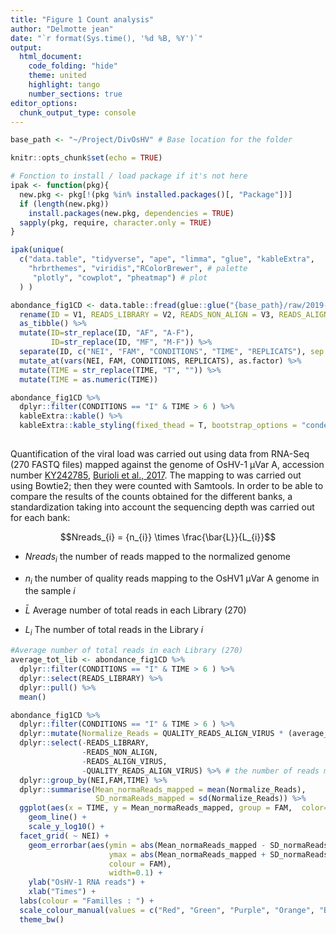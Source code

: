 ```yaml
---
title: "Figure 1 Count analysis"
author: "Delmotte jean"
date: "`r format(Sys.time(), '%d %B, %Y')`"
output:
  html_document:
    code_folding: "hide"
    theme: united
    highlight: tango
    number_sections: true
editor_options: 
  chunk_output_type: console
---
```


```r
base_path <- "~/Project/DivOsHV" # Base location for the folder
```


```r
knitr::opts_chunk$set(echo = TRUE)

# Fonction to install / load package if it's not here
ipak <- function(pkg){
  new.pkg <- pkg[!(pkg %in% installed.packages()[, "Package"])]
  if (length(new.pkg)) 
    install.packages(new.pkg, dependencies = TRUE)
  sapply(pkg, require, character.only = TRUE)
}

ipak(unique(
  c("data.table", "tidyverse", "ape", "limma", "glue", "kableExtra",
    "hrbrthemes", "viridis","RColorBrewer", # palette
     "plotly", "cowplot", "pheatmap") # plot
  ) )
```


```r
abondance_fig1CD <- data.table::fread(glue::glue("{base_path}/raw/2019-08-05-Fig1_rawCount.csv")) %>% 
  rename(ID = V1, READS_LIBRARY = V2, READS_NON_ALIGN = V3, READS_ALIGN_VIRUS = V4, QUALITY_READS_ALIGN_VIRUS = V5) %>%
  as_tibble() %>%
  mutate(ID=str_replace(ID, "AF", "A-F"), 
         ID=str_replace(ID, "MF", "M-F")) %>%
  separate(ID, c("NEI", "FAM", "CONDITIONS", "TIME", "REPLICATS"), sep = "-",  remove = FALSE) %>%
  mutate_at(vars(NEI, FAM, CONDITIONS, REPLICATS), as.factor) %>%
  mutate(TIME = str_replace(TIME, "T", "")) %>%
  mutate(TIME = as.numeric(TIME))

abondance_fig1CD %>%
  dplyr::filter(CONDITIONS == "I" & TIME > 6 ) %>%
  kableExtra::kable() %>%
  kableExtra::kable_styling(fixed_thead = T, bootstrap_options = "condensed")
  
```


Quantification of the viral load was carried out using data from RNA-Seq (270 FASTQ files) mapped against the genome of OsHV-1 µVar A, accession number [KY242785](https://www.ncbi.nlm.nih.gov/nuccore/KY242785.1), [Burioli et al., 2017](https://doi.org/10.1016/j.virol.2017.06.027). The mapping to was carried out using Bowtie2; then they were counted with Samtools. In order to be able to compare the results of the counts obtained for the different banks, a standardization taking into account the sequencing depth was carried out for each bank:

$$Nreads_{i} = {n_{i}} \times \frac{\bar{L}}{L_{i}}$$

- $Nreads_{i}$ the number of reads mapped to the normalized genome

- $n_{i}$ the number of quality reads mapping to the OsHV1 µVar A genome in the sample $i$

- $\bar{L}$ Average number of total reads in each Library (270)

- $L_i$ The number of total reads in the Library $i$

```r
#Average number of total reads in each Library (270)
average_tot_lib <- abondance_fig1CD %>%
  dplyr::filter(CONDITIONS == "I" & TIME > 6 ) %>%
  dplyr::select(READS_LIBRARY) %>%
  dplyr::pull() %>%
  mean()

abondance_fig1CD %>%
  dplyr::filter(CONDITIONS == "I" & TIME > 6 ) %>%
  dplyr::mutate(Normalize_Reads = QUALITY_READS_ALIGN_VIRUS * (average_tot_lib/READS_LIBRARY)) %>%
  dplyr::select(-READS_LIBRARY,
                -READS_NON_ALIGN, 
                -READS_ALIGN_VIRUS, 
                -QUALITY_READS_ALIGN_VIRUS) %>% # the number of reads mapped to the normalized genome
  dplyr::group_by(NEI,FAM,TIME) %>%
  dplyr::summarise(Mean_normaReads_mapped = mean(Normalize_Reads),
                   SD_normaReads_mapped = sd(Normalize_Reads)) %>%
  ggplot(aes(x = TIME, y = Mean_normaReads_mapped, group = FAM,  color=FAM) ) +
    geom_line() +
    scale_y_log10() +
  facet_grid( ~ NEI) +
    geom_errorbar(aes(ymin = abs(Mean_normaReads_mapped - SD_normaReads_mapped), 
                      ymax = abs(Mean_normaReads_mapped + SD_normaReads_mapped),
                      colour = FAM), 
                      width=0.1) +
    ylab("OsHV-1 RNA reads") +
    xlab("Times") +
  labs(colour = "Familles : ") + 
  scale_colour_manual(values = c("Red", "Green", "Purple", "Orange", "Blue")) + 
  theme_bw()
```

